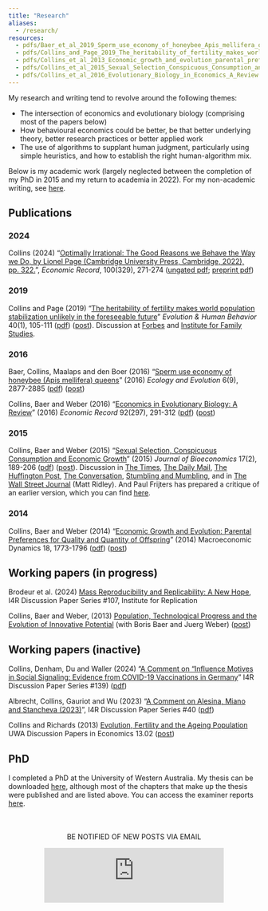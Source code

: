 ```yaml
---
title: "Research"
aliases:
  - /research/
resources:
  - pdfs/Baer_et_al_2019_Sperm_use_economy_of_honeybee_Apis_mellifera_queens.pdf
  - pdfs/Collins_and_Page_2019_The_heritability_of_fertility_makes_world_population_stabilization_unlikely_in_the_foreseeable_future.pdf
  - pdfs/Collins_et_al_2013_Economic_growth_and_evolution_parental_preference_for_quality_and_quantity_of_offspring.pdf
  - pdfs/Collins_et_al_2015_Sexual_Selection_Conspicuous_Consumption_and_Economic_Growth.pdf
  - pdfs/Collins_et_al_2016_Evolutionary_Biology_in_Economics_A_Review.pdf
---
```


My research and writing tend to revolve around the following themes:

- The intersection of economics and evolutionary biology (comprising most of the papers below)
- How behavioural economics could be better, be that better underlying theory, better research practices or better applied work
- The use of algorithms to supplant human judgment, particularly using simple heuristics, and how to establish the right human-algorithm mix.

Below is my academic work (largely neglected between the completion of my PhD in 2015 and my return to academia in 2022). For my non-academic writing, see [here](/writing/).

## Publications

### 2024

Collins (2024) "[Optimally Irrational: The Good Reasons we Behave the Way we Do, by Lionel Page (Cambridge University Press, Cambridge, 2022), pp. 322.](https://doi.org/10.1111/1475-4932.12798)", *Economic Record*, 100(329), 271-274 ([ungated pdf](https://onlinelibrary.wiley.com/share/author/2YPJ72W7RCXXTFND37AT?target=10.1111/1475-4932.12798); [preprint pdf](https://osf.io/preprints/osf/yz9uk))

### 2019

Collins and Page (2019) "[The heritability of fertility makes world population stabilization unlikely in the foreseeable future](https://doi.org/10.1016/j.evolhumbehav.2018.09.001)" *Evolution & Human Behavior* 40(1), 105-111 ([pdf](pdfs/Collins_and_Page_2019_The_heritability_of_fertility_makes_world_population_stabilization_unlikely_in_the_foreseeable_future.pdf)) ([post](/an-evolutionary-projection-of-global-fertility-and-population-my-new-paper-with-lionel-page-in-evolution-human-behavior/)). Discussion at [Forbes](https://www.forbes.com/sites/ebauer/2018/11/08/will-fertility-rebound-new-study-says-yes) and [Institute for Family Studies](https://ifstudies.org/blog/will-evolution-undo-the-demographic-transition).

### 2016

Baer, Collins, Maalaps and den Boer (2016) "[Sperm use economy of honeybee (Apis mellifera) queens](https://doi.org/10.1002/ece3.2075)" (2016) *Ecology and Evolution* 6(9), 2877-2885 ([pdf](pdfs/Baer_et_al_2019_Sperm_use_economy_of_honeybee_Apis_mellifera_queens.pdf)) ([post](/my-first-biology-publication/))

Collins, Baer and Weber (2016) "[Economics in Evolutionary Biology: A Review](https://doi.org/10.1111/1475-4932.12260)" (2016) *Economic Record* 92(297), 291-312 ([pdf](pdfs/Collins_et_al_2016_Evolutionary_Biology_in_Economics_A_Review.pdf)) ([post](/evolutionary-biology-in-economics-a-review/))

### 2015

Collins, Baer and Weber (2015) "[Sexual Selection, Conspicuous Consumption and Economic Growth](https://doi.org/10.1007/s10818-015-9200-9)" (2015) *Journal of Bioeconomics* 17(2), 189-206 ([pdf](pdfs/Collins_et_al_2015_Sexual_Selection_Conspicuous_Consumption_and_Economic_Growth.pdf)) ([post](/conspicuous-consumption-and-economic-growth-2/)). Discussion in [The Times](http://www.thetimes.co.uk/tto/science/article4453305.ece), [The Daily Mail](http://www.dailymail.co.uk/sciencetech/article-3100584/Peacocking-males-splash-cash-impress-women-help-boost-economy-Study-finds-link-sexual-selection-economic-growth.html), [The Huffington Post](http://www.huffingtonpost.com/rob-brooks/sexual-signalling-powers-_b_1845337.html), [The Conversation](https://theconversation.com/sexual-signalling-powers-the-economy-8780/), [Stumbling and Mumbling](http://stumblingandmumbling.typepad.com/stumbling_and_mumbling/2012/10/sex-growth.html), and in [The Wall Street Journal](http://online.wsj.com/article/SB10001424127887323551004578116903873762428.html) (Matt Ridley). And Paul Frijters has prepared a critique of an earlier version, which you can find [here](/critique-of-conspicuous-consumption-and-economic-growth/).

### 2014

Collins, Baer and Weber (2014) “[Economic Growth and Evolution: Parental Preferences for Quality and Quantity of Offspring](https://doi.org/10.1017/S1365100513000163)” (2014) Macroeconomic Dynamics 18, 1773-1796 ([pdf](pdfs/Collins_et_al_2013_Economic_growth_and_evolution_parental_preference_for_quality_and_quantity_of_offspring.pdf)) ([post](/economic-growth-and-evolution-parental-preference-for-quality-and-quantity-of-offspring/))

## Working papers (in progress)

Brodeur et al. (2024) [Mass Reproducibility and Replicability: A New Hope](https://econpapers.repec.org/paper/zbwi4rdps/107.htm), I4R Discussion Paper Series #107, Institute for Replication

Collins, Baer and Weber, (2013) [Population, Technological Progress and the Evolution of Innovative Potential](https://research-repository.uwa.edu.au/en/publications/population-technological-progress-and-the-evolution-of-innovative) (with Boris Baer and Juerg Weber) ([post](/population-technological-progress-and-the-evolution-of-innovative-potential/))

## Working papers (inactive)

Collins, Denham, Du and Waller (2024) "[A Comment on “Influence Motives in Social Signaling: Evidence from COVID-19 Vaccinations in Germany](https://www.econstor.eu/handle/10419/301428)” I4R Discussion Paper Series #139) ([pdf](https://www.econstor.eu/bitstream/10419/301428/1/I4R-DP139.pdf))

Albrecht, Collins, Gauriot and Wu (2023) "[A Comment on Alesina, Miano and Stancheva (2023)](https://www.rwi-essen.de/i4r-discussion-papers-series-1/a-comment-on-alesina-miano-and-stancheva-23063012)", I4R Discussion Paper Series #40 ([pdf](https://www.rwi-essen.de/fileadmin/user_upload/RWI/Publikationen/I4R_Discussion_Paper_Series/040_I4R_Albrecht_Collins_Gauriot_Wu.pdf))

Collins and Richards (2013) [Evolution, Fertility and the Ageing Population](https://api.research-repository.uwa.edu.au/ws/portalfiles/portal/104234625/13_02_Evolution_Fertility_and_the_Ageing_Population.pdf) UWA Discussion Papers in Economics 13.02 ([post](/fertility-is-going-to-go-up/))

## PhD

I completed a PhD at the University of Western Australia. My thesis can be downloaded [here](https://research-repository.uwa.edu.au/en/publications/essays-on-human-evolution-and-economic-growth), although most of the chapters that make up the thesis were published and are listed above. You can access the examiner reports [here](/phd-thesis-passed/).



<p align="center"; style="margin-left: 10px; margin-right: 10px; margin-top: 50px">BE NOTIFIED OF NEW POSTS VIA EMAIL</p>
<p  align="center"><iframe src="https://newsletter.jasoncollins.blog/embed" width="360" height="110" style="border:0px; background:white;" frameborder="0" scrolling="no"></iframe></p>